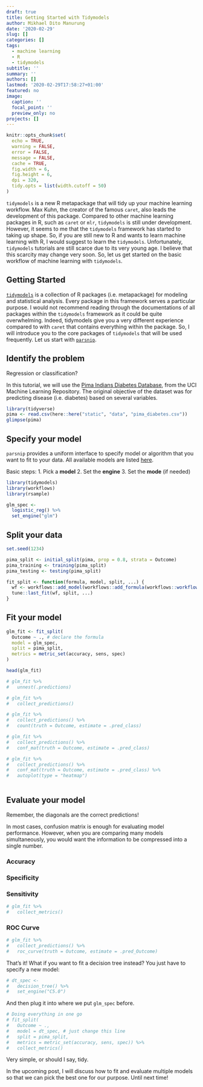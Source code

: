 ---
draft: true
title: Getting Started with Tidymodels
author: Mikhael Dito Manurung
date: '2020-02-29'
slug: []
categories: []
tags:
  - machine learning
  - R
  - tidymodels
subtitle: ''
summary: ''
authors: []
lastmod: '2020-02-29T17:58:27+01:00'
featured: no
image:
  caption: ''
  focal_point: ''
  preview_only: no
projects: []
---

```{r setup, include = FALSE}
knitr::opts_chunk$set(
  echo = TRUE,
  warning = FALSE,
  error = FALSE,
  message = FALSE,
  cache = TRUE,
  fig.width = 6,
  fig.height = 6,
  dpi = 320,
  tidy.opts = list(width.cutoff = 50)
)

```


`tidymodels` is a new R metapackage that will tidy up your machine learning workflow. Max Kuhn, the creator of the famous `caret`, also leads the development of this package. Compared to other machine learning packages in R, such as `caret` or `mlr`, `tidymodels` is still under development. However, it seems to me that the `tidymodels` framework has started to taking up shape. So, if you are still new to R and wants to learn machine learning with R, I would suggest to learn the `tidymodels`. Unfortunately, `tidymodels` tutorials are still scarce due to its very young age. I believe that this scarcity may change very soon. So, let us get started on the basic workflow of machine learning with `tidymodels`.

## Getting Started

[`tidymodels`](https://github.com/tidymodels/tidymodels) is a collection of R packages (i.e. metapackage) for modeling and statistical analysis. Every package in this framework serves a particular purpose. I would not recommend reading through the documentations of all packages within the `tidymodels` framework as it could be quite overwhelming. Indeed, tidymodels give you a very different experience compared to with `caret` that contains everything within the package. So, I will introduce you to the core packages of `tidymodels` that will be used frequently. Let us start with [`parsnip`](https://tidymodels.github.io/parsnip/).

## Identify the problem
Regression or classification?

In this tutorial, we will use the [Pima Indians Diabetes Database](https://www.kaggle.com/uciml/pima-indians-diabetes-database), from the UCI Machine Learning Repository. The original objective of the dataset was for predicting disease (i.e. diabetes) based on several variables.

```{r data}
library(tidyverse)
pima <- read.csv(here::here("static", "data", "pima_diabetes.csv"))
glimpse(pima)
```


## Specify your model
`parsnip` provides a uniform interface to specify model or algorithm that you want to fit to your data. All available models are listed [here](https://tidymodels.github.io/parsnip/articles/articles/Models.html).

Basic steps:
1. Pick a **model**
2. Set the **engine**
3. Set the **mode** (if needed)

```{r glm_spec, echo=TRUE, message=FALSE, warning=FALSE}
library(tidymodels)
library(workflows)
library(rsample)

glm_spec <-
  logistic_reg() %>%
  set_engine("glm")
```


## Split your data
```{r split}
set.seed(1234)

pima_split <- initial_split(pima, prop = 0.8, strata = Outcome)
pima_training <- training(pima_split)
pima_testing <- testing(pima_split)
```

```{r fit-split}

fit_split <- function(formula, model, split, ...) {
  wf <- workflows::add_model(workflows::add_formula(workflows::workflow(), formula, blueprint = hardhat::default_formula_blueprint(indicators = FALSE)), model)
  tune::last_fit(wf, split, ...)
}

```

## Fit your model
```{r fit-data}
glm_fit <- fit_split(
  Outcome ~ ., # declare the formula
  model = glm_spec,
  split = pima_split,
  metrics = metric_set(accuracy, sens, spec)
)

head(glm_fit)
```


```{r}
# glm_fit %>% 
#   unnest(.predictions)
```

```{r}
# glm_fit %>% 
#   collect_predictions()
```

```{r}
# glm_fit %>% 
#   collect_predictions() %>% 
#   count(truth = Outcome, estimate = .pred_class)
```


```{r}
# glm_fit %>% 
#   collect_predictions() %>% 
#   conf_mat(truth = Outcome, estimate = .pred_class)
```


```{r}
# glm_fit %>% 
#   collect_predictions() %>% 
#   conf_mat(truth = Outcome, estimate = .pred_class) %>% 
#   autoplot(type = "heatmap")
           
```


## Evaluate your model
Remember, the diagonals are the correct predictions!

In most cases, confusion matrix is enough for evaluating model performance. However, when you are comparing many models simultaneously, you would want the information to be compressed into a single number. 

### Accuracy

### Specificity

### Sensitivity

```{r}
# glm_fit %>% 
#   collect_metrics()
```


### ROC Curve

```{r}
# glm_fit %>% 
#   collect_predictions() %>% 
#   roc_curve(truth = Outcome, estimate = .pred_Outcome)
```



That's it! What if you want to fit a decision tree instead? You just have to specify a new model:

```{r}
# dt_spec <- 
#   decision_tree() %>% 
#   set_engine("C5.0")
```

And then plug it into where we put `glm_spec` before.

```{r}
# Doing everything in one go
# fit_split(
#   Outcome ~ ., 
#   model = dt_spec, # just change this line
#   split = pima_split,
#   metrics = metric_set(accuracy, sens, spec)) %>% 
#   collect_metrics()
```

Very simple, or should I say, tidy.

In the upcoming post, I will discuss how to fit and evaluate multiple models so that we can pick the best one for our purpose. Until next time!
